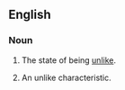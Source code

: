 ==English==
===Noun===
{{en-noun|es|-}}
#{{uncountable}} The state of being [[unlike]].
#{{countable}} An unlike characteristic.